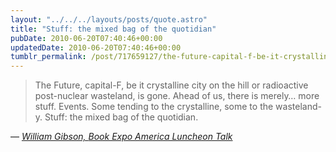 ```yaml
---
layout: "../../../layouts/posts/quote.astro"
title: "Stuff: the mixed bag of the quotidian"
pubDate: 2010-06-20T07:40:46+00:00
updatedDate: 2010-06-20T07:40:46+00:00
tumblr_permalink: /post/717659127/the-future-capital-f-be-it-crystalline-city-on
---
```


> The Future, capital-F, be it crystalline city on the hill or radioactive post-nuclear wasteland, is gone. Ahead of us, there is merely… more stuff. Events. Some tending to the crystalline, some to the wasteland-y. Stuff: the mixed bag of the quotidian.

— <cite>[William Gibson, _Book Expo America Luncheon Talk_](https://www.goodreads.com/book/show/11890817-distrust-that-particular-flavor)</cite>
